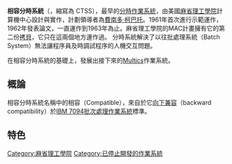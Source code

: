'''相容分時系統'''（{{lang-en|Compatible Time-Sharing System}}，縮寫為 CTSS），最早的[[分時系統|分時]][[作業系統|作業系統]]，由美國[[麻省理工學院|麻省理工學院]]計算機中心設計與實作，計劃領導者為[[費南多·柯巴托|費南多·柯巴托]]。1961年首次進行示範運作，1962年發表論文，一直運作到1963年為止。麻省理工學院的MAC計畫擁有它的第二份[[拷貝|拷貝]]，它只在這兩個地方運作過。
分時系統解決了以往批處理系統（Batch System）無法讓程序員及時調試程序的人機交互問題。

在相容分時系統的基礎上，發展出接下來的[[Multics|Multics]]作業系統。

==概論==
相容分時系統名稱中的相容（Compatible），來自於它[[向下兼容|向下兼容]]（backward compatibility）於[[IBM_7094|IBM 7094]][[批次處理|批次處理]][[作業系統|作業系統]]標準。

==特色==

{{作業系統小作品}}
{{DEFAULTSORT:CTSS}}
[[Category:麻省理工學院|Category:麻省理工學院]]
[[Category:已停止開發的作業系統|Category:已停止開發的作業系統]]
